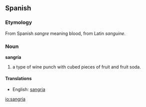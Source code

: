 == Spanish ==

=== Etymology ===
From Spanish ''sangre'' meaning blood, from Latin ''sanguine''.

=== Noun ===
'''sangría'''

# a type of wine punch with cubed pieces of fruit and fruit soda.

====Translations====
*English: [[sangria]]

[[io:sangría]]
